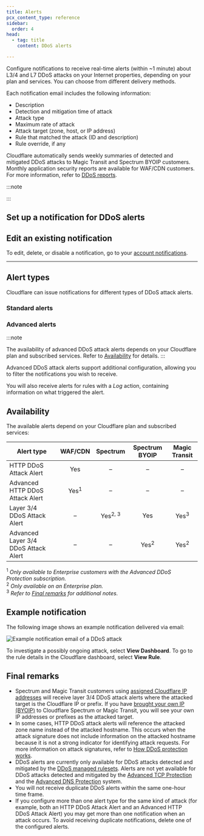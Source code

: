 ```yaml
---
title: Alerts
pcx_content_type: reference
sidebar:
  order: 4
head:
  - tag: title
    content: DDoS alerts

---
```



Configure notifications to receive real-time alerts (within \~1 minute) about L3/4 and L7 DDoS attacks on your Internet properties, depending on your plan and services. You can choose from different delivery methods.

Each notification email includes the following information:

- Description
- Detection and mitigation time of attack
- Attack type
- Maximum rate of attack
- Attack target (zone, host, or IP address)
- Rule that matched the attack (ID and description)
- Rule override, if any

Cloudflare automatically sends weekly summaries of detected and mitigated DDoS attacks to Magic Transit and Spectrum BYOIP customers. Monthly application security reports are available for WAF/CDN customers. For more information, refer to [DDoS reports](/ddos-protection/reference/reports/).

:::note

 <Render file="alerts-and-reports-independent" />
:::

## Set up a notification for DDoS alerts

<Render file="create-notification" />

## Edit an existing notification

To edit, delete, or disable a notification, go to your [account notifications](https://dash.cloudflare.com/?to=/:account/notifications).

---

## Alert types

Cloudflare can issue notifications for different types of DDoS attack alerts.

### Standard alerts

<AvailableNotifications product="DDoS Protection" notificationFilter="HTTP DDoS Attack Alert" />

<AvailableNotifications product="DDoS Protection" notificationFilter="Layer 3/4 DDoS Attack Alert" />

### Advanced alerts

:::note

The availability of advanced DDoS attack alerts depends on your Cloudflare plan and subscribed services. Refer to [Availability](#availability) for details.
:::

Advanced DDoS attack alerts support additional configuration, allowing you to filter the notifications you wish to receive.

<AvailableNotifications product="DDoS Protection" notificationFilter="Advanced HTTP DDoS Attack Alert" /> <AvailableNotifications product="DDoS Protection" notificationFilter="Advanced Layer 3/4 DDoS Attack Alert" />

You will also receive alerts for rules with a _Log_ action, containing information on what triggered the alert.

## Availability

The available alerts depend on your Cloudflare plan and subscribed services:

| Alert type                           |     WAF/CDN     |      Spectrum      |  Spectrum BYOIP |  Magic Transit  |
| ------------------------------------ | :-------------: | :----------------: | :-------------: | :-------------: |
| HTTP DDoS Attack Alert               |       Yes       |          –         |        –        |        –        |
| Advanced HTTP DDoS Attack Alert      | Yes<sup>1</sup> |          –         |        –        |        –        |
| Layer 3/4 DDoS Attack Alert          |        –        | Yes<sup>2, 3</sup> |       Yes       | Yes<sup>3</sup> |
| Advanced Layer 3/4 DDoS Attack Alert |        –        |          –         | Yes<sup>2</sup> | Yes<sup>2</sup> |

<sup>1</sup> _Only available to Enterprise customers with the Advanced DDoS Protection subscription._ <br/>
<sup>2</sup> _Only available on an Enterprise plan._ <br/>
<sup>3</sup> _Refer to [Final remarks](#final-remarks) for additional notes._

## Example notification

The following image shows an example notification delivered via email:

![Example notification email of a DDoS attack](~/assets/images/ddos-protection/ddos-notification-example.png)

To investigate a possibly ongoing attack, select **View Dashboard**. To go to the rule details in the Cloudflare dashboard, select **View Rule**.

## Final remarks

- Spectrum and Magic Transit customers using [assigned Cloudflare IP addresses](/magic-transit/cloudflare-ips/) will receive layer 3/4 DDoS attack alerts where the attacked target is the Cloudflare IP or prefix. If you have [brought your own IP (BYOIP)](/byoip/) to Cloudflare Spectrum or Magic Transit, you will see your own IP addresses or prefixes as the attacked target.
- In some cases, HTTP DDoS attack alerts will reference the attacked zone name instead of the attacked hostname. This occurs when the attack signature does not include information on the attacked hostname because it is not a strong indicator for identifying attack requests. For more information on attack signatures, refer to [How DDoS protection works](/ddos-protection/about/how-ddos-protection-works/).
- DDoS alerts are currently only available for DDoS attacks detected and mitigated by the [DDoS managed rulesets](/ddos-protection/managed-rulesets/). Alerts are not yet available for DDoS attacks detected and mitigated by the [Advanced TCP Protection](/ddos-protection/advanced-ddos-systems/overview/advanced-tcp-protection/) and the [Advanced DNS Protection](/ddos-protection/advanced-ddos-systems/overview/advanced-dns-protection/) system.
- You will not receive duplicate DDoS alerts within the same one-hour time frame.
- If you configure more than one alert type for the same kind of attack (for example, both an HTTP DDoS Attack Alert and an Advanced HTTP DDoS Attack Alert) you may get more than one notification when an attack occurs. To avoid receiving duplicate notifications, delete one of the configured alerts.
